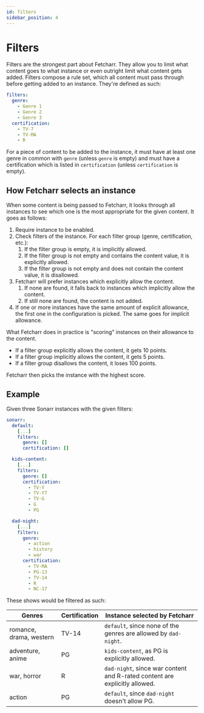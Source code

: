 ```yaml
---
id: filters
sidebar_position: 4
---
```


# Filters

Filters are the strongest part about Fetcharr. They allow you to limit what content goes to what instance or even outright limit what content gets added.
Filters compose a rule set, which all content must pass through before getting added to an instance. They're defined as such:

```yaml
filters:
  genre:
    - Genre 1
    - Genre 2
    - Genre 3
  certification:
    - TV-7
    - TV-MA
    - R
```

For a piece of content to be added to the instance, it must have at least one genre in common with `genre` (unless `genre` is empty) and must have a certification which is listed in `certification` (unless `certification` is empty).

## How Fetcharr selects an instance

When some content is being passed to Fetcharr, it looks through all instances to see which one is the most appropriate for the given content. It goes as follows:

1. Require instance to be enabled.
2. Check filters of the instance. For each filter group (genre, certification, etc.):
    1. If the filter group is empty, it is implicitly allowed.
    2. If the filter group is not empty and contains the content value, it is explicitly allowed.
    3. If the filter group is not empty and does not contain the content value, it is disallowed.
3. Fetcharr will prefer instances which explicitly allow the content.
    1. If none are found, it falls back to instances which implicitly allow the content.
    2. If still none are found, the content is not added.
4. If one or more instances have the same amount of explicit allowance, the first one in the configuration is picked. The same goes for implicit allowance.

What Fetcharr does in practice is "scoring" instances on their allowance to the content.

- If a filter group explicitly allows the content, it gets 10 points.
- If a filter group implicitly allows the content, it gets 5 points.
- If a filter group disallows the content, it loses 100 points.

Fetcharr then picks the instance with the highest score.

## Example

Given three Sonarr instances with the given filters:

```yaml title="fetcharr.yaml"
sonarr:
  default:
    [...]
    filters:
      genre: []
      certification: []

  kids-content:
    [...]
    filters:
      genre: []
      certification:
        - TV-Y
        - TV-Y7
        - TV-G
        - G
        - PG

  dad-night:
    [...]
    filters:
      genre:
        - action
        - history
        - war
      certification:
        - TV-MA
        - PG-13
        - TV-14
        - R
        - NC-17
```

These shows would be filtered as such:

| Genres                   | Certification | Instance selected by Fetcharr   |
| ------------------------ | ------------- | ------------------------------- |
| romance, drama, western  | TV-14         | `default`, since none of the genres are allowed by `dad-night`. |
| adventure, anime         | PG            | `kids-content`, as PG is explicitly allowed. |
| war, horror              | R             | `dad-night`, since war content and R-rated content are explicitly allowed. |
| action                   | PG            | `default`, since `dad-night` doesn't allow PG. |
